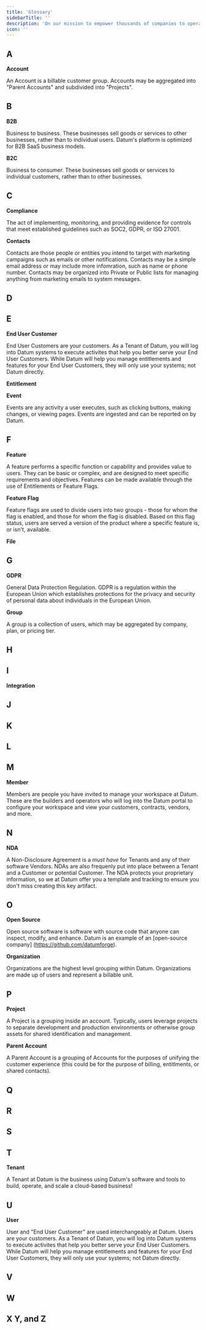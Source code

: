 ```yaml
---
title: 'Glossary'
sidebarTitle: ''
description: 'On our mission to empower thousands of companies to operate at scale, we've built a variety of features and tools. While most of these terms will be concepts you've heard of before, we created a glossary to articulate what they mean at Datum.'
icon: ''
---
```


## A
**Account**

An Account is a billable customer group. Accounts may be aggregated into "Parent Accounts" and subdivided into "Projects". 

## B
**B2B**

Business to business. These businesses sell goods or services to other businesses, rather than to individual users. Datum's platform is optimized for B2B SaaS business models. 

**B2C**

Business to consumer. These businesses sell goods or services to individual customers, rather than to other businesses. 

## C
**Compliance**

The act of implementing, monitoring, and providing evidence for controls that meet established guidelines such as SOC2, GDPR, or ISO 27001. 

**Contacts**

Contacts are those people or entities you intend to target with marketing campaigns such as emails or other notifications. Contacts may be a simple email address or may include more infomration, such as name or phone number. Contacts may be organized into Private or Public lists for managing anything from marketing emails to system messages. 

## D 

## E
**End User Customer**

End User Customers are your customers. As a Tenant of Datum, you will log into Datum systems to execute activites that help you better serve your End User Customers. While Datum will help you manage entitlements and features for your End User Customers, they will only use your systems; not Datum directly. 

**Entitlement**

**Event**

Events are any activity a user executes, such as clicking buttons, making changes, or viewing pages. Events are ingested and can be reported on by Datum.

## F

**Feature**

A feature performs a specific function or capability and provides value to users. They can be basic or complex, and are designed to meet specific requirements and objectives. Features can be made available through the use of Entitlements or Feature Flags.

**Feature Flag**

Feature flags are used to divide users into two groups - those for whom the flag is enabled, and those for whom the flag is disabled. Based on this flag status, users are served a version of the product where a specific feature is, or isn't, available. 

**File**

## G
**GDPR**

General Data Protection Regulation. GDPR is a regulation within the European Union which establishes protections for the privacy and security of personal data about individuals in the European Union. 

**Group**

A group is a collection of users, which may be aggregated by company, plan, or pricing tier. 

## H

## I

**Integration**

## J

## K

## L

## M
**Member** 

Members are people you have invited to manage your workspace at Datum. These are the builders and operators who will log into the Datum portal to configure your workspace and view your customers, contracts, vendors, and more. 

## N

**NDA**

A Non-Disclosure Agreement is a *must have* for Tenants and any of their software Vendors. NDAs are also frequenly put into place between a Tenant and a Customer or potential Customer. The NDA protects your proprietary information, so we at Datum offer you a template and tracking to ensure you don't miss creating this key artifact. 

## O
**Open Source** 

Open source software is software with source code that anyone can inspect, modify, and enhance. Datum is an example of an [open-source company] (https://github.com/datumforge).

**Organization**

Organizations are the highest level grouping within Datum. Organizations are made up of users and represent a billable unit. 

## P

**Project**

A Project is a grouping inside an account. Typically, users leverage projects to separate development and production environments or otherwise group assets for shared identification and management. 

**Parent Account**

A Parent Account is a grouping of Accounts for the purposes of unifying the customer experience (this could be for the purpose of billing, entitlments, or shared contacts). 

## Q 

## R 

## S

## T

**Tenant** 

A Tenant at Datum is the business using Datum's software and tools to build, operate, and scale a cloud-based business!

## U

**User**

User and "End User Customer" are used interchangeably at Datum. Users are your customers. As a Tenant of Datum, you will log into Datum systems to execute activites that help you better serve your End User Customers. While Datum will help you manage entitlements and features for your End User Customers, they will only use your systems; not Datum directly. 

## V

## W

## X Y, and Z
